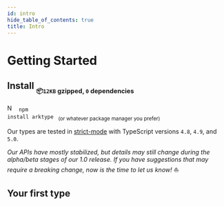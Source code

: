 ```yaml
---
id: intro
hide_table_of_contents: true
title: Intro
---
```


# Getting Started


<!-- @blockFrom:README.md:install |> replace(./dev/arktype.io/static,) |> replace({ type },{"{"} type {"}"}) -->

## Install <sub><sub>📦`12KB` gzipped, `0` dependencies</sub></sub>

<img src="/img/npm.svg" alt="Npm Icon" height="16px" /> <code>
	npm install arktype
</code>
<sub>(or whatever package manager you prefer)</sub>
<br />

Our types are tested in [strict-mode](https://www.typescriptlang.org/tsconfig#strict) with TypeScript versions `4.8`, `4.9`, and `5.0`.

_Our APIs have mostly stabilized, but details may still change during the alpha/beta stages of our 1.0 release. If you have suggestions that may require a breaking change, now is the time to let us know!_ ⛵

<!-- @blockEnd -->

## Your first type

<StackBlitzDemo embedId="type" />

